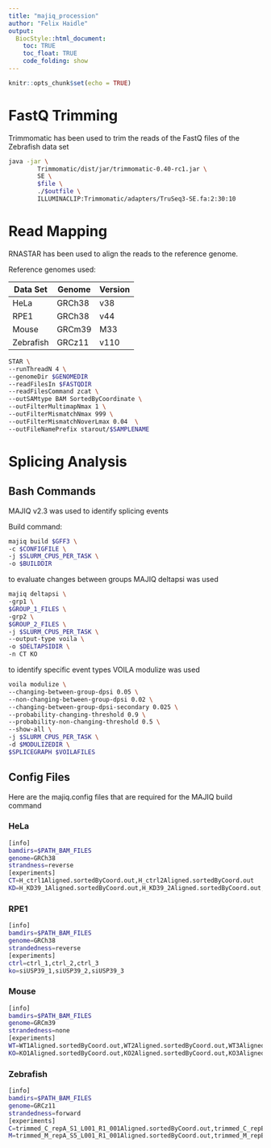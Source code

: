 ```yaml
---
title: "majiq_procession"
author: "Felix Haidle"
output:
  BiocStyle::html_document:
    toc: TRUE
    toc_float: TRUE
    code_folding: show
---
```


```r
knitr::opts_chunk$set(echo = TRUE)
```

# FastQ Trimming

Trimmomatic has been used to trim the reads of the FastQ files of the Zebrafish data set

```bash
java -jar \
        Trimmomatic/dist/jar/trimmomatic-0.40-rc1.jar \
        SE \
        $file \
        ./$outfile \
        ILLUMINACLIP:Trimmomatic/adapters/TruSeq3-SE.fa:2:30:10
```


# Read Mapping
RNASTAR has been used to align the reads to the reference genome.

Reference genomes used:

| Data Set | Genome | Version |
| --- | --- | --- |
| HeLa | GRCh38 | v38 |
| RPE1 | GRCh38 | v44 |
| Mouse | GRCm39 | M33 |
| Zebrafish | GRCz11 | v110 |


```bash
STAR \
--runThreadN 4 \
--genomeDir $GENOMEDIR
--readFilesIn $FASTQDIR
--readFilesCommand zcat \
--outSAMtype BAM SortedByCoordinate \
--outFilterMultimapNmax 1 \
--outFilterMismatchNmax 999 \
--outFilterMismatchNoverLmax 0.04  \
--outFileNamePrefix starout/$SAMPLENAME
```


# Splicing Analysis

## Bash Commands
MAJIQ v2.3 was used to identify splicing events

Build command:
```bash
majiq build $GFF3 \
-c $CONFIGFILE \
-j $SLURM_CPUS_PER_TASK \
-o $BUILDDIR
```


to evaluate changes between groups MAJIQ deltapsi was used

```bash
majiq deltapsi \
-grp1 \
$GROUP_1_FILES \
-grp2 \
$GROUP_2_FILES \
-j $SLURM_CPUS_PER_TASK \
--output-type voila \
-o $DELTAPSIDIR \
-n CT KO 
```




to identify specific event types VOILA modulize was used
```bash

voila modulize \
--changing-between-group-dpsi 0.05 \
--non-changing-between-group-dpsi 0.02 \
--changing-between-group-dpsi-secondary 0.025 \
--probability-changing-threshold 0.9 \
--probability-non-changing-threshold 0.5 \
--show-all \
-j $SLURM_CPUS_PER_TASK \
-d $MODULIZEDIR \
$SPLICEGRAPH $VOILAFILES
```

## Config Files

Here are the majiq.config files that are required for the MAJIQ build command


### HeLa

```bash
[info]
bamdirs=$PATH_BAM_FILES
genome=GRCh38
strandness=reverse
[experiments]
CT=H_ctrl1Aligned.sortedByCoord.out,H_ctrl2Aligned.sortedByCoord.out
KD=H_KD39_1Aligned.sortedByCoord.out,H_KD39_2Aligned.sortedByCoord.out,H_KD39_3Aligned.sortedByCoord.out
```

### RPE1

```bash
[info]
bamdirs=$PATH_BAM_FILES
genome=GRCh38
strandedness=reverse
[experiments]
ctrl=ctrl_1,ctrl_2,ctrl_3
ko=siUSP39_1,siUSP39_2,siUSP39_3
```

### Mouse

```bash
[info]
bamdirs=$PATH_BAM_FILES
genome=GRCm39
strandedness=none
[experiments]
WT=WT1Aligned.sortedByCoord.out,WT2Aligned.sortedByCoord.out,WT3Aligned.sortedByCoord.out,WT4Aligned.sortedByCoord.out
KO=KO1Aligned.sortedByCoord.out,KO2Aligned.sortedByCoord.out,KO3Aligned.sortedByCoord.out,KO4Aligned.sortedByCoord.out

```

### Zebrafish

```bash
[info]
bamdirs=$PATH_BAM_FILES
genome=GRCz11
strandedness=forward
[experiments]
C=trimmed_C_repA_S1_L001_R1_001Aligned.sortedByCoord.out,trimmed_C_repB_S2_L001_R1_001Aligned.sortedByCoord.out,trimmed_C_repC_S3_L001_R1_001Aligned.sortedByCoord.out,trimmed_C_repD_S4_L001_R1_001Aligned.sortedByCoord.out
M=trimmed_M_repA_S5_L001_R1_001Aligned.sortedByCoord.out,trimmed_M_repB_S6_L001_R1_001Aligned.sortedByCoord.out,trimmed_M_repC_S7_L001_R1_001Aligned.sortedByCoord.out

```